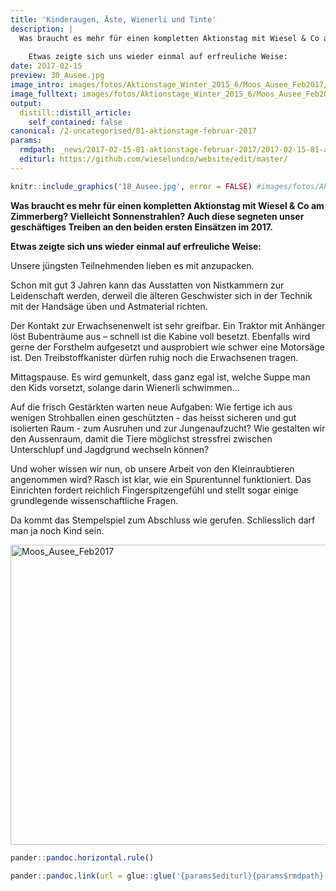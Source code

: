 ```yaml
---
title: 'Kinderaugen, Äste, Wienerli und Tinte'
description: |
  Was braucht es mehr für einen kompletten Aktionstag mit Wiesel & Co am Zimmerberg? Vielleicht Sonnenstrahlen? Auch diese segneten unser geschäftiges Treiben an den beiden ersten Einsätzen im 2017. 
  
    Etwas zeigte sich uns wieder einmal auf erfreuliche Weise:
date: 2017-02-15
preview: 30_Ausee.jpg
image_intro: images/fotos/Aktionstage_Winter_2015_6/Moos_Ausee_Feb2017/30_Ausee.jpg
image_fulltext: images/fotos/Aktionstage_Winter_2015_6/Moos_Ausee_Feb2017/18_Ausee.jpg
output:
  distill::distill_article:
    self_contained: false
canonical: /2-uncategorised/81-aktionstage-februar-2017
params:
  rmdpath: _news/2017-02-15-81-aktionstage-februar-2017/2017-02-15-81-aktionstage-februar-2017.Rmd
  editurl: https://github.com/wieselundco/website/edit/master/
---
```



```r
knitr::include_graphics('18_Ausee.jpg', error = FALSE) #images/fotos/Aktionstage_Winter_2015_6/Moos_Ausee_Feb2017/18_Ausee.jpg
```

**Was braucht es mehr für einen kompletten Aktionstag mit Wiesel & Co am
Zimmerberg? Vielleicht Sonnenstrahlen? Auch diese segneten unser
geschäftiges Treiben an den beiden ersten Einsätzen im 2017.**

**Etwas zeigte sich uns wieder einmal auf erfreuliche Weise:**

Unsere jüngsten Teilnehmenden lieben es mit anzupacken.

Schon mit gut 3 Jahren kann das Ausstatten von Nistkammern zur
Leidenschaft werden, derweil die älteren Geschwister sich in der Technik
mit der Handsäge üben und Astmaterial richten.

Der Kontakt zur Erwachsenenwelt ist sehr greifbar. Ein Traktor mit
Anhänger löst Bubenträume aus – schnell ist die Kabine voll besetzt.
Ebenfalls wird gerne der Forsthelm aufgesetzt und ausprobiert wie schwer
eine Motorsäge ist. Den Treibstoffkanister dürfen ruhig noch die
Erwachsenen tragen.

Mittagspause. Es wird gemunkelt, dass ganz egal ist, welche Suppe man
den Kids vorsetzt, solange darin Wienerli schwimmen…

Auf die frisch Gestärkten warten neue Aufgaben: Wie fertige ich aus
wenigen Strohballen einen geschützten - das heisst sicheren und gut
isolierten Raum - zum Ausruhen und zur Jungenaufzucht? Wie gestalten wir
den Aussenraum, damit die Tiere möglichst stressfrei zwischen
Unterschlupf und Jagdgrund wechseln können?

Und woher wissen wir nun, ob unsere Arbeit von den Kleinraubtieren
angenommen wird? Rasch ist klar, wie ein Spurentunnel funktioniert. Das
Einrichten fordert reichlich Fingerspitzengefühl und stellt sogar einige
grundlegende wissenschaftliche Fragen.

Da kommt das Stempelspiel zum Abschluss wie gerufen. Schliesslich darf
man ja noch Kind sein. 

<!-- {gallery}fotos/Aktionstage\_Winter\_2015\_6/Moos\_Ausee\_Feb2017{/gallery} -->

<a data-flickr-embed="true" href="https://www.flickr.com/photos/193617721@N08/albums/72157719653736630" title="Moos_Ausee_Feb2017"><img src="https://live.staticflickr.com/65535/51339712812_056199c4ca_z.jpg" width="640" height="480" alt="Moos_Ausee_Feb2017"></a><script async src="//embedr.flickr.com/assets/client-code.js" charset="utf-8"></script>

```r
pander::pandoc.horizontal.rule()

pander::pandoc.link(url = glue::glue('{params$editurl}{params$rmdpath}'),text = 'Artikel bearbeiten')
```

<!--http://wieselundco.ch/2-uncategorised/81-aktionstage-februar-2017-->
